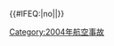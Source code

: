 {{航空事故
| year = 2004
| col1 = 
* 1月3日：'''[[閃光航空604號班機空難|閃光航空604號班機]]†'''
* 2月10日：[[基什航空7170號班機空難|基什航空7170號班機]]
* 4月14日：[[黎各航空4815號班機空難|黎各航空4815號班機]]
* 6月29日：[[西北航空327號班機劫機事件|西北航空327號班機]]
| col2 = 
* 8月13日：[[塔何馬航空185號班機空難|塔何馬航空185號班機]]
* 8月24日：'''[[2004年俄羅斯飛機爆炸事件|俄羅斯飛機爆炸事件]]'''
* 10月14日：[[頂峰航空3701號班機空難|頂峰航空3701號班機]]
* 10月14日：[[MK航空1602號班機空難|MK航空1602號班機]]
| col3 = 
* 10月19日：[[科普瑞特航空5966號班機空難|科普瑞特航空5966號班機]]
* 10月24日：[[2004年亨德里克賽車隊空難|馬丁斯維爾空難]]
* 11月21日：'''[[中國東方航空5210號班機空難|中國東方航空5210號班機]]'''
* 11月30日：[[印尼獅子航空538號班機空難|印尼獅子航空538號班機]]
}}<includeonly>{{#IFEQ:{{{cat}}}|no||[[Category:2004年航空事故]]}}</includeonly><noinclude>{{Documentation}}</noinclude>